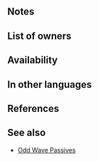 {{Passive
|name=Odd Pulse Tie
|type=B
|exclusive=0
|canUseMove=Infantry,Cavalry
|canUseWeapon={{WeaponList|All}}
|1name=Odd Pulse Tie 1
|1tagid=SID_鼓動の封緘・奇数1
|1effect=At start of odd-numbered turns, if any foe's HP+5 ≤ unit's HP and that foe's Special is ready, inflicts Special cooldown count+2 on foe with the lowest HP among those foes. (Cannot exceed the foe's maximum Special cooldown.)
|1required=-
|1cost=60
|1promotionRarity=4
|1promotionTier=1
|2name=Odd Pulse Tie 2
|2tagid=SID_鼓動の封緘・奇数2
|2effect=At start of odd-numbered turns, if any foe's HP+3 ≤ unit's HP and that foe's Special is ready, inflicts Special cooldown count+2 on foe with the lowest HP among those foes. (Cannot exceed the foe's maximum Special cooldown.)
|2cost=120
|2promotionRarity=5
|2promotionTier=1
|3name=Odd Pulse Tie 3
|3tagid=SID_鼓動の封緘・奇数3
|3effect=At start of odd-numbered turns, if any foe's HP+1 ≤ unit's HP and that foe's Special is ready, inflicts Special cooldown count+2 on foe with the lowest HP among those foes. (Cannot exceed the foe's maximum Special cooldown.)
|3cost=240
|properties=random_owner
}}
==Notes==
{{Start of turn Special modification}}
==List of owners==
{{Skill Hero List}}
==Availability==
{{PassiveFocusList}}
{{PassiveDistributionList}}
{{PassiveCombatManualList}}
==In other languages==
{{OtherLanguages
|japanese=鼓動の封緘・奇数
|german=Ungerader Puls
|spanishEU=Pulso impar
|spanishLA=Pulso impar
|french=Influx impair
|italian=Battito dispari
|chineseTW=鼓動的封緘・奇數
|portuguese=Pulso ímpar
}}
==References==
<references/>
==See also==
* [[Skill families#Odd|Odd Wave Passives]]
{{Passives Navbox|B}}